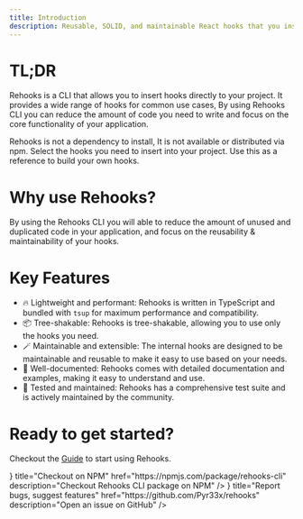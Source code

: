 ```yaml
---
title: Introduction
description: Reusable, SOLID, and maintainable React hooks that you insert directly into your project.
---
```



# TL;DR

Rehooks is a CLI that allows you to insert hooks directly to your project. It provides a wide range of hooks for common use cases, By using Rehooks CLI you can reduce the amount of code you need to write and focus on the core functionality of your application.

<Callout type="warn">
  Rehooks is not a dependency to install, It is not available or distributed via
  npm. Select the hooks you need to insert into your project. Use this as a
  reference to build your own hooks.
</Callout>

# Why use Rehooks?

By using the Rehooks CLI you will able to reduce the amount of unused and duplicated code in your application, and focus on the reusability & maintainability of your hooks.

# Key Features

- 🔥 Lightweight and performant: Rehooks is written in TypeScript and bundled with `tsup` for maximum performance and compatibility.
- 📦 Tree-shakable: Rehooks is tree-shakable, allowing you to use only the hooks you need.
- 🪄 Maintainable and extensible: The internal hooks are designed to be maintainable and reusable to make it easy to use based on your needs.
- 📝 Well-documented: Rehooks comes with detailed documentation and examples, making it easy to understand and use.
- 💪 Tested and maintained: Rehooks has a comprehensive test suite and is actively maintained by the community.

# Ready to get started?

Checkout the [Guide](/docs/guide) to start using Rehooks.

<Cards>
  <Card
    icon={<PackageIcon />}
    title="Checkout on NPM"
    href="https://npmjs.com/package/rehooks-cli"
    description="Checkout Rehooks CLI package on NPM"
  />
  <Card
    icon={<GithubIcon />}
    title="Report bugs, suggest features"
    href="https://github.com/Pyr33x/rehooks"
    description="Open an issue on GitHub"
  />
</Cards>
